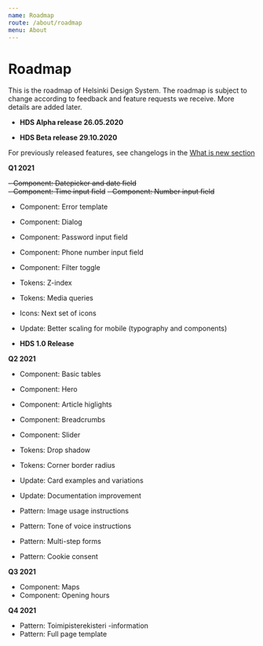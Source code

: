 ```yaml
---
name: Roadmap
route: /about/roadmap
menu: About
---
```



# Roadmap

<LargeParagraph>
   This is the roadmap of Helsinki Design System. The roadmap is subject to change according to feedback and feature requests we receive. More details are added later.
</LargeParagraph>


- **HDS Alpha release 26.05.2020**

- **HDS Beta release 29.10.2020**

For previously released features, see changelogs in the [What is new section](/about/new)

**Q1 2021**

~~- Component: Datepicker and date field~~   
~~- Component: Time input field~~
~~- Component: Number input field~~



- Component: Error template
- Component: Dialog
- Component: Password input field
- Component: Phone number input field
- Component: Filter toggle



- Tokens: Z-index
- Tokens: Media queries


- Icons: Next set of icons


- Update: Better scaling for mobile (typography and components)


- **HDS 1.0 Release**

**Q2 2021**

- Component: Basic tables
- Component: Hero
- Component: Article higlights
- Component: Breadcrumbs
- Component: Slider



- Tokens: Drop shadow
- Tokens: Corner border radius



- Update: Card examples and variations
- Update: Documentation improvement



- Pattern: Image usage instructions
- Pattern: Tone of voice instructions
- Pattern: Multi-step forms
- Pattern: Cookie consent 

**Q3 2021**

- Component: Maps
- Component: Opening hours

**Q4 2021**

- Pattern: Toimipisterekisteri -information
- Pattern: Full page template
